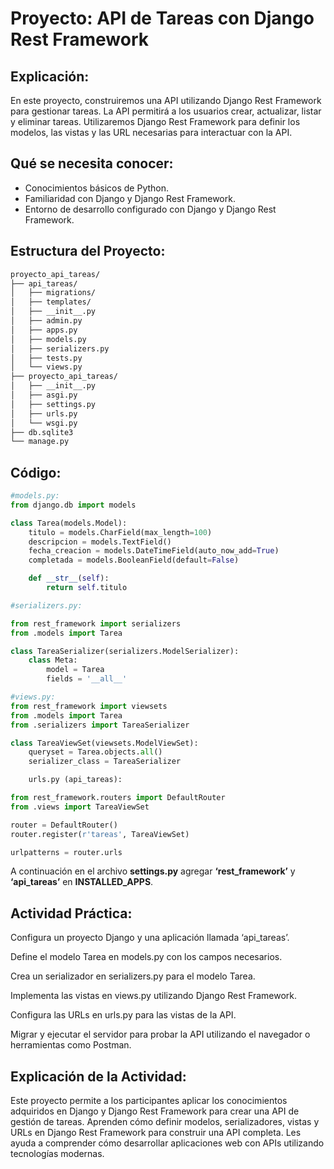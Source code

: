 # Proyecto: API de Tareas con Django Rest Framework

## Explicación:

En este proyecto, construiremos una API utilizando Django Rest Framework para gestionar tareas. La API permitirá a los usuarios crear, actualizar, listar y eliminar tareas. Utilizaremos Django Rest Framework para definir los modelos, las vistas y las URL necesarias para interactuar con la API.

## Qué se necesita conocer:

- Conocimientos básicos de Python.
- Familiaridad con Django y Django Rest Framework.
- Entorno de desarrollo configurado con Django y Django Rest Framework.

## Estructura del Proyecto:

```markdown
proyecto_api_tareas/
├── api_tareas/
│   ├── migrations/
│   ├── templates/
│   ├── __init__.py
│   ├── admin.py
│   ├── apps.py
│   ├── models.py
│   ├── serializers.py
│   ├── tests.py
│   └── views.py
├── proyecto_api_tareas/
│   ├── __init__.py
│   ├── asgi.py
│   ├── settings.py
│   ├── urls.py
│   └── wsgi.py
├── db.sqlite3
└── manage.py
```

## Código:

```python
#models.py:
from django.db import models

class Tarea(models.Model):
    titulo = models.CharField(max_length=100)
    descripcion = models.TextField()
    fecha_creacion = models.DateTimeField(auto_now_add=True)
    completada = models.BooleanField(default=False)

    def __str__(self):
        return self.titulo
```

```python
#serializers.py:

from rest_framework import serializers
from .models import Tarea

class TareaSerializer(serializers.ModelSerializer):
    class Meta:
        model = Tarea
        fields = '__all__'
```
```python
#views.py:
from rest_framework import viewsets
from .models import Tarea
from .serializers import TareaSerializer

class TareaViewSet(viewsets.ModelViewSet):
    queryset = Tarea.objects.all()
    serializer_class = TareaSerializer

    urls.py (api_tareas):
```
```python
from rest_framework.routers import DefaultRouter
from .views import TareaViewSet

router = DefaultRouter()
router.register(r'tareas', TareaViewSet)

urlpatterns = router.urls
```
A continuación en el archivo **settings.py** agregar **'rest_framework'** y **'api_tareas'** en **INSTALLED_APPS**.

:::{.callout-important}
## Actividad Práctica:

Configura un proyecto Django y una aplicación llamada 'api_tareas'.

Define el modelo Tarea en models.py con los campos necesarios.

Crea un serializador en serializers.py para el modelo Tarea.

Implementa las vistas en views.py utilizando Django Rest Framework.

Configura las URLs en urls.py para las vistas de la API.

Migrar y ejecutar el servidor para probar la API utilizando el navegador o herramientas como Postman.
:::

## Explicación de la Actividad:

Este proyecto permite a los participantes aplicar los conocimientos adquiridos en Django y Django Rest Framework para crear una API de gestión de tareas. Aprenden cómo definir modelos, serializadores, vistas y URLs en Django Rest Framework para construir una API completa. Les ayuda a comprender cómo desarrollar aplicaciones web con APIs utilizando tecnologías modernas.